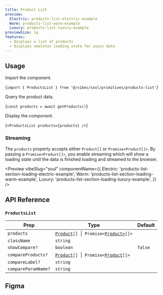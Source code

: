 ```yaml
---
title: Product List
preview:
  Electric: products-list-electric-example
  Warm: products-list-warm-example
  Luxury: products-list-luxury-example
previewSize: lg
features:
  - Displays a list of products
  - Displays skeleton loading state for async data
---
```


## Usage

Import the component.

<CodeBlock lang="bash">{`import { ProductsList } from '@/vibes/soul/primitives/products-list'`}</CodeBlock>

Query the product data.

<CodeBlock lang="bash">{`const products = await getProducts()`}</CodeBlock>

Display the component.

<CodeBlock lang="bash">{`<ProductsList products={products} />`}</CodeBlock>

### Streaming

The `products` property accepts either `Product[]` or `Promise<Product[]>`. By passing a `Promise<Product[]>`, you enable streaming which will show a loading state until the data is finished loading and streamed to the browser.

<Preview
  vibeSlug="soul"
  componentName={{
    Electric: 'products-list-section-loading-electric-example',
    Warm: 'products-list-section-loading-warm-example',
    Luxury: 'products-list-section-loading-luxury-example',
  }}
/>

## API Reference

### `ProductsList`

| Prop                | Type                                                                                                                         | Default |
| ------------------- | ---------------------------------------------------------------------------------------------------------------------------- | ------- |
| `products`          | [`Product`](/docs/soul/product-card#product)`[]` &nbsp;\| &nbsp;`Promise<`[`Product>`](/docs/soul/product-card#product)`[]>` |         |
| `className`         | `string`                                                                                                                     |         |
| `showCompare?`      | `boolean`                                                                                                                    | `false` |
| `compareProducts?`  | [`Product`](/docs/soul/product-card#product)`[]` &nbsp;\|&nbsp; `Promise<`[`Product`](/docs/soul/product-card#product)`[]>`  |         |
| `compareLabel?`     | `string`                                                                                                                     |         |
| `compareParamName?` | `string`                                                                                                                     |         |

## Figma

<Figma url="https://www.figma.com/design/kgCf8OkDCe90wBSKNNqueL/Soul-Vibe?node-id=3021-67477&t=AsLeJWIgmBOsgk51-1" />
